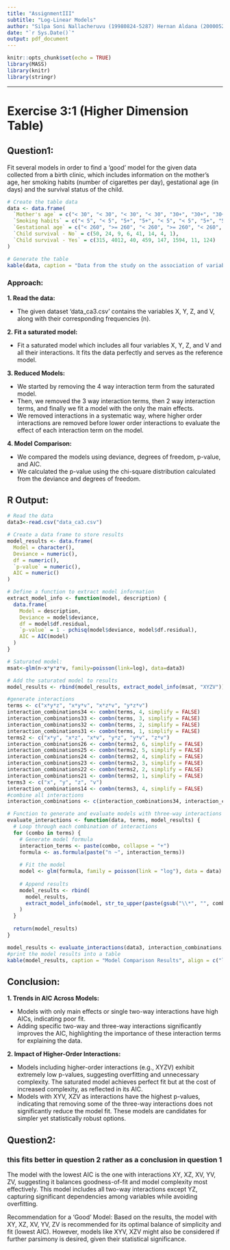 ```yaml
---
title: "AssignmentIII"
subtitle: "Log-Linear Models"
author: "Silpa Soni Nallacheruvu (19980824-5287) Hernan Aldana (20000526-4999)"
date: "`r Sys.Date()`"
output: pdf_document
---
```


```r
knitr::opts_chunk$set(echo = TRUE)
library(MASS)
library(knitr)
library(stringr)
```

---

# Exercise 3:1 (Higher Dimension Table)

## Question1: 

Fit several models in order to find a 'good' model for the given data collected from a birth clinic, which includes information on the mother's age, her smoking habits (number of cigarettes per day), gestational age (in days) and the survival status of the child.

```r
# Create the table data
data <- data.frame(
  `Mother's age` = c("< 30", "< 30", "< 30", "< 30", "30+", "30+", "30+", "30+"),
  `Smoking habits` = c("< 5", "< 5", "5+", "5+", "< 5", "< 5", "5+", "5+"),
  `Gestational age` = c("< 260", ">= 260", "< 260", ">= 260", "< 260", ">= 260", "< 260", ">= 260"),
  `Child survival - No` = c(50, 24, 9, 6, 41, 14, 4, 1),
  `Child survival - Yes` = c(315, 4012, 40, 459, 147, 1594, 11, 124)
)

# Generate the table
kable(data, caption = "Data from the study on the association of variables with child survival", col.names = c("Mother's age", "Smoking habits", "Gestational age", "Child survival - No", "Child survival - Yes"))
```

### Approach: 

**1. Read the data:**

- The given dataset 'data_ca3.csv' contains the variables X, Y, Z, and V, along with their corresponding frequencies (n).
  
**2. Fit a saturated model:**

- Fit a saturated model which includes all four variables X, Y, Z, and V and all their interactions. It fits the data perfectly and serves as the reference model.
  
**3. Reduced Models:**

- We started by removing the 4 way interaction term from the saturated model.
- Then, we removed the 3 way interaction terms, then 2 way interaction terms, and finally we fit a model with the only the main effects.
- We removed interactions in a systematic way, where higher order interactions are removed before lower order interactions to evaluate the effect of each interaction term on the model.
  
**4. Model Comparison:**

- We compared the models using deviance, degrees of freedom, p-value, and AIC.
- We calculated the p-value using the chi-square distribution calculated from the deviance and degrees of freedom.


## R Output:

```r

# Read the data
data3<-read.csv("data_ca3.csv")

# Create a data frame to store results
model_results <- data.frame(
  Model = character(),
  Deviance = numeric(),
  df = numeric(),
  `p-value` = numeric(),
  AIC = numeric()
)

# Define a function to extract model information
extract_model_info <- function(model, description) {
  data.frame(
    Model = description,
    Deviance = model$deviance,
    df = model$df.residual,
    `p-value` = 1 - pchisq(model$deviance, model$df.residual),
    AIC = AIC(model)
  )
}

# Saturated model:
msat<-glm(n~x*y*z*v, family=poisson(link=log), data=data3)

# Add the saturated model to results
model_results <- rbind(model_results, extract_model_info(msat, "XYZV"))

#generate interactions
terms <- c("x*y*z", "x*y*v", "x*z*v", "y*z*v")
interaction_combinations34 <- combn(terms, 4, simplify = FALSE)
interaction_combinations33 <- combn(terms, 3, simplify = FALSE)
interaction_combinations32 <- combn(terms, 2, simplify = FALSE)
interaction_combinations31 <- combn(terms, 1, simplify = FALSE)
terms2 <- c("x*y", "x*z", "x*v", "y*z", "y*v", "z*v")
interaction_combinations26 <- combn(terms2, 6, simplify = FALSE)
interaction_combinations25 <- combn(terms2, 5, simplify = FALSE)
interaction_combinations24 <- combn(terms2, 4, simplify = FALSE)
interaction_combinations23 <- combn(terms2, 3, simplify = FALSE)
interaction_combinations22 <- combn(terms2, 2, simplify = FALSE)
interaction_combinations21 <- combn(terms2, 1, simplify = FALSE)
terms3 <- c("x", "y", "z", "v")
interaction_combinations14 <- combn(terms3, 4, simplify = FALSE)
#combine all interactions
interaction_combinations <- c(interaction_combinations34, interaction_combinations33, interaction_combinations32, interaction_combinations31, interaction_combinations26, interaction_combinations25, interaction_combinations24, interaction_combinations23, interaction_combinations22, interaction_combinations21, interaction_combinations14)

# Function to generate and evaluate models with three-way interactions
evaluate_interactions <- function(data, terms, model_results) {
  # Loop through each combination of interactions
  for (combo in terms) {
    # Generate model formula
    interaction_terms <- paste(combo, collapse = "+")
    formula <- as.formula(paste("n ~", interaction_terms))
    
    # Fit the model
    model <- glm(formula, family = poisson(link = "log"), data = data)
    
    # Append results
    model_results <- rbind(
      model_results,
      extract_model_info(model, str_to_upper(paste(gsub("\\*", "", combo), collapse=',')))
    )
  }
  
  return(model_results)
}

model_results <- evaluate_interactions(data3, interaction_combinations, model_results)
#print the model results into a table
kable(model_results, caption = "Model Comparison Results", align = c("l", "c", "c", "c", "c"), col.names = c("Model", "Deviance", "df", "p-value", "AIC"))
```

## Conclusion:

**1. Trends in AIC Across Models:**

  - Models with only main effects or single two-way interactions have high AICs, indicating poor fit.
  - Adding specific two-way and three-way interactions significantly improves the AIC, highlighting the importance of these interaction terms for explaining the data.

**2. Impact of Higher-Order Interactions:**

  - Models including higher-order interactions (e.g., XYZV) exhibit extremely low p-values, suggesting overfitting and unnecessary complexity. The saturated model achieves perfect fit but at the cost of increased complexity, as reflected in its AIC.
  - Models with XYV, XZV as interactions have the highest p-values, indicating that removing some of the three-way interactions does not significantly reduce the model fit. These models are candidates for simpler yet statistically robust options.
  
  
## Question2:   
  
### this fits better in question 2 rather as a conclusion in question 1

The model with the lowest AIC is the one with interactions XY, XZ, XV, YV, ZV, suggesting it balances goodness-of-fit and model complexity most effectively. This model includes all two-way interactions except YZ, capturing significant dependencies among variables while avoiding overfitting.  

Recommendation for a ‘Good’ Model:
Based on the results, the model with XY, XZ, XV, YV, ZV is recommended for its optimal balance of simplicity and fit (lowest AIC). However, models like XYV, XZV might also be considered if further parsimony is desired, given their statistical significance.